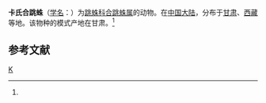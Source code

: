 {{Speciesbox 
| genus = Synagelides
| species = cavaleriei
| image = Synagelides cavaleriei.jpg
| authority = Schenkel, 1963<ref name='id14887'>{{cite web| url =http://www.bioinfo.cn/db05/BjdwSpecies.php?action=view&id=14887| title =卡氏合跳蛛| work =《中国动物物种编目数据库》| publisher =中国科学院微生物研究所| author =中国科学院动物研究所| accessdate =2009-04-28| deadurl =yes| archiveurl =https://web.archive.org/web/20160305024323/http://www.bioinfo.cn/db05/BjdwSpecies.php?action=view&id=14887| archivedate =2016-03-05}}</ref>
}}

'''卡氏合跳蛛'''（[[学名|学名]]：{{lang|la|''Synagelides cavaleriei''}}）为[[跳蛛科|跳蛛科]][[合跳蛛属|合跳蛛属]]的动物。在[[中国大陆|中国大陆]]，分布于[[甘肃|甘肃]]、[[西藏|西藏]]等地。该物种的模式产地在甘肃。<ref name='id14887'/>

== 参考文献 ==
{{reflist}}

{{Taxonbar}}

[[Category:合跳蛛属|K]]
